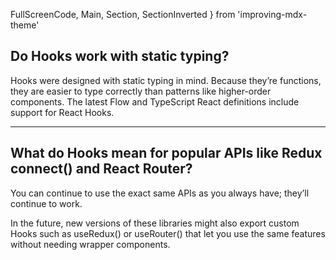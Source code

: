   FullScreenCode,
  Main,
  Section,
  SectionInverted
} from 'improving-mdx-theme'


## Do Hooks work with static typing?

Hooks were designed with static typing in mind. Because they’re functions, they are easier to type correctly than patterns like higher-order components. The latest Flow and TypeScript React definitions include support for React Hooks.

---


## What do Hooks mean for popular APIs like Redux connect() and React Router?

You can continue to use the exact same APIs as you always have; they’ll continue to work.

In the future, new versions of these libraries might also export custom Hooks such as useRedux() or useRouter() that let you use the same features without needing wrapper components.
